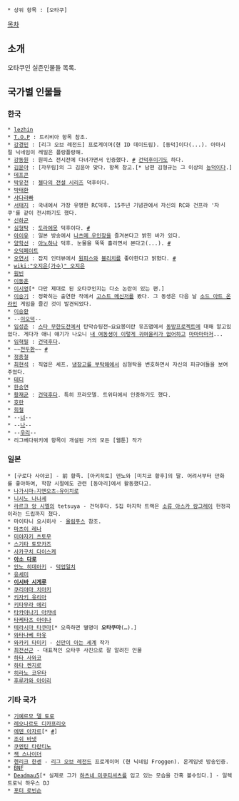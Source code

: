  * 상위 항목 : [오타쿠]

[[목차]]

== 소개 ==
오타쿠인 실존인물들 목록.

== 국가별 인물들 ==
=== 한국 ===
 * [[lezhin]]
 * [[T.O.P]] : 트리비아 항목 참조.
 * [[강경민]] : [리그 오브 레전드] 프로게이머(현 ID 데이드림). [동덕]이다(...). 아마시절 닉네임이 레밀은 플랑플랑해.
 * [[강동원]] : 원피스 전시전에 다녀가면서 인증했다. [https://mobile.twitter.com/opmlkr/status/510305390878531584 #] [[건덕후]]이기도 하다.
 * [[김윤아]] : [자우림]의 그 김윤아 맞다. 항목 참고.[* 남편 김형규는 그 이상의 [[능덕]]이다.]
 * [[데프콘(가수)|데프콘]]
 * [[박유천]] : [[젤다의 전설 시리즈]] 덕후이다.
 * [[박태환]]
 * [[샤다라빠]]
 * [[서태지]] : 국내에서 가장 유명한 RC덕후. 15주년 기념관에서 자신의 RC와 건프라 '자쿠'를 같이 전시하기도 했다.
 * [[신하균]]
 * [[심형탁]] : [[도라에몽]] 덕후이다. [http://media.daum.net/entertain/star/newsview?newsid=20140415154505050 #]
 * [[아이유]] : 일본 방송에서 [[나츠메 우인장]]을 즐겨본다고 밝힌 바가 있다.
 * [[양학선]] : [[아노하나]] 덕후. 눈물을 뚝뚝 흘리면서 본다고(...). [http://news.naver.com/main/read.nhn?mode=LSD&mid=sec&sid1=107&oid=076&aid=0002153852 #]
 * [[오덕페이트]]
 * [[오연서]] : 잡지 인터뷰에서 [[원피스]]와 [[블리치]]를 좋아한다고 밝혔다. [http://www.arenakorea.com/article/arena_view.php?cd=0401&seq=2218 #]
 * [[wiki:"오지은(가수)" 오지은]]
 * [[원빈]]
 * [[이동훈]]
 * [[이시영]][* 다만 제대로 된 오타쿠인지는 다소 논란이 있는 편.]
 * [[이승기]] : 정확히는 출연한 작에서 [[고스트 메신저]]를 봤다. 그 동생은 다음 날 [[소드 아트 온라인]] 게임을 즐긴 것이 발견되었다.
 * [[이승환]]
 * --[[이오덕]]--
 * [[임성춘]] : [[스타 무한도전]]에서 탄막슈팅전~요요몽이란 유즈맵에서 [[동방프로젝트]]에 대해 알고있었다. 게다가 애니 얘기가 나오니 [[내 여동생이 이렇게 귀여울리가 없어]]하고 [[마마마]]마저...
 * [[임혁필]] : [[건덕후]]다.
 * ~~[[전두환]]~~ [http://gall.dcinside.com/board/view/?id=anigallers_new&no=703347&page= #]
 * [[정종철]]
 * [[최현석]] : 직업은 셰프. [[냉장고를 부탁해]]에서 심형탁을 변호하면서 자신의 피규어들을 보여주었다.
 * [[테디]]
 * [[한승연]]
 * [[황재균]] : [[건덕후]]다. 특히 프라모델. 트위터에서 인증하기도 했다.
 * [[호란]]
 * [[희철]]
 * --[[너]]--
 * --[[나]]--
 * --[[우리]]--
 * 리그베다위키에 항목이 개설된 거의 모든 [웹툰] 작가
=== 일본 ===
 * [구로다 사야코] - 前 황족. [아키히토] 덴노와 [미치코 황후]의 딸. 어려서부터 만화를 좋아하여, 학창 시절에도 관련 [동아리]에서 활동했다고.
 * [[나가시마☆지엔오츠☆유이치로]] 
 * [[니시노 나나세]] 
 * [[라르크 앙 시엘]]의 tetsuya - 건덕후다. 5집 마지막 트랙은 [[소류 아스카 랑그레이]] 헌정곡이라는 드립까지 쳤다.
 * 마이타니 요시히사 - [[올림푸스]] 참조.
 * [[마츠이 레나]]
 * [[미야자키 츠토무]]
 * [[스기타 토모카즈]]
 * [[사카구치 다이스케]]
 * '''[[아소 다로]]'''
 * [[안노 히데아키]] - [[덕업일치]]
 * [[유세미]]
 * '''[[이시바 시게루]]'''
 * [[쿠리야마 치아키]]
 * [[키자키 유리아]]
 * [[키타무라 에리]]
 * [[타카야나기 아카네]]
 * [[타케타츠 아야나]]
 * [[테라시마 타쿠마]][* 오죽하면 별명이 '''오타쿠마'''(…).]
 * [[와타나베 마유]]
 * [[와카키 타미키]] - [[신만이 아는 세계]] 작가
 * [[최전선군]] - 대표적인 오타쿠 사진으로 잘 알려진 인물
 * [[하타 사와코]]
 * [[하타 켄지로]]
 * [[히라노 코우타]]
 * [[후루카와 아이리]]
=== 기타 국가 ===
 * [[기예르모 델 토로]]
 * [[레오나르도 디카프리오]]
 * [[에덴 아자르]][* [http://twitter.com/MM_MarkoMarin/status/302206676528922625 #]]
 * [[조쉬 바넷]]
 * [[쿠엔틴 타란티노]]
 * [[잭 스나이더]]
 * [[헨리크 한센]] - [[리그 오브 레전드]] 프로게이머 (현 닉네임 Froggen). 온게임넷 방송인증.
 * [[BNF]]
 * [[Deadmau5]][* 실제로 그가 [[하츠네 미쿠]]티셔츠를 입고 있는 모습을 간혹 볼수있다.] - 일렉트로닉 하우스 DJ
 * [[Porter Robinson|포터 로빈슨]]

